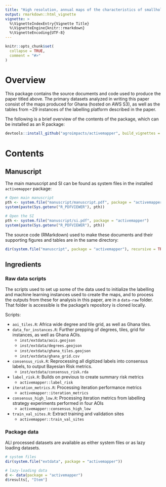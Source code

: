 ```yaml
---
title: "High resolution, annual maps of the characteristics of smallholder-dominated croplands at national scales"
output: rmarkdown::html_vignette
vignette: >
  %\VignetteIndexEntry{Vignette Title}
  %\VignetteEngine{knitr::rmarkdown}
  %\VignetteEncoding{UTF-8}
---
```


```r
knitr::opts_chunk$set(
  collapse = TRUE,
  comment = "#>"
)
```

# Overview

This package contains the source documents and code used to produce the paper titled above. The primary datasets analyzed in writing this paper consist of the maps produced for Ghana (hosted on AWS S3), as well as the tables from ~29 instances of the labelling platform described in the paper. 

The following is a brief overview of the contents of the package, which can be installed as an R package:

```r
devtools::install_github("agroimpacts/activemapper", build_vignettes = TRUE)
```

# Contents
## Manuscript
The main manuscript and SI can be found as system files in the installed `activemapper` package:

```r
# Open main manuscript
pth <- system.file("manuscript/manuscript.pdf", package = "activemapper")
system(paste(Sys.getenv("R_PDFVIEWER"), pth))

# Open the SI
pth <- system.file("manuscript/si.pdf", package = "activemapper")
system(paste(Sys.getenv("R_PDFVIEWER"), pth))

```

The source code (RMarkdown) used to make these documents and their supporting figures and tables are in the same directory:
```r
dir(system.file("manuscript", package = "activemapper"), recursive = TRUE)
```

## Ingredients
### Raw data scripts
The scripts used to set up some of the data used to initialize the labelling and machine learning instances used to create the maps, and to process the outputs from these for analysis in this paper, are in a `data-raw` folder. That folder is accessible is the package's repository is cloned locally. 

Scripts:

- `aoi_tiles.R`: Africa wide degree and tile grid, as well as Ghana tiles. 
- `data_for_instances.R`: Further prepping of degrees, tiles, grid for instances, as well as Ghana AOIs.
    - `inst/extdata/aois.geojson`
    - `inst/extdata/degrees.geojson`
    - `inst/extdata/ghana_tiles.geojson`
    - `inst/extdata/ghana_grid.csv`
- `consensus_risk.R`: Reprocessing all digitized labels into consensus labels, to output Bayesian Risk metrics. 
    - `inst/extdata/consensus_risk.rda`
- `label_risk.R`: Builds on previous to create summary risk metrics 
    - `activemapper::label_risk`
- `iteration_metrics.R`: Processing iteration performance metrics
    - `activemapper::iteration_metrics` 
- `consensus_high_low.R`: Processing iteration metrics from labelling strategy experiments performed in four AOIs
    - `activemapper::consensus_high_low`
- `train_val_sites.R`: Extract training and validation sites
    - `activemapper::train_val_sites`

### Package data

ALl processed datasets are available as either system files or as lazy loading datasets.   
```r
# system files
dir(system.file("extdata", package = "activemapper"))

# lazy-loading data
d <- data(package = "activemapper")
d$results[, "Item"]
```


